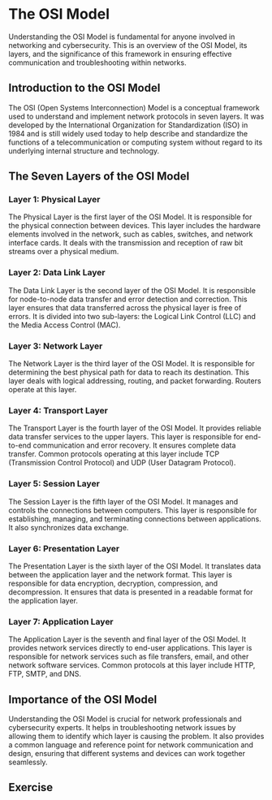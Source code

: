 # The OSI Model

Understanding the OSI Model is fundamental for anyone involved in networking and cybersecurity. This is an overview of the OSI Model, its layers, and the significance of this framework in ensuring effective communication and troubleshooting within networks.

## Introduction to the OSI Model

The OSI (Open Systems Interconnection) Model is a conceptual framework used to understand and implement network protocols in seven layers. It was developed by the International Organization for Standardization (ISO) in 1984 and is still widely used today to help describe and standardize the functions of a telecommunication or computing system without regard to its underlying internal structure and technology.

## The Seven Layers of the OSI Model

### Layer 1: Physical Layer

The Physical Layer is the first layer of the OSI Model. It is responsible for the physical connection between devices. This layer includes the hardware elements involved in the network, such as cables, switches, and network interface cards. It deals with the transmission and reception of raw bit streams over a physical medium.

### Layer 2: Data Link Layer

The Data Link Layer is the second layer of the OSI Model. It is responsible for node-to-node data transfer and error detection and correction. This layer ensures that data transferred across the physical layer is free of errors. It is divided into two sub-layers: the Logical Link Control (LLC) and the Media Access Control (MAC).

### Layer 3: Network Layer

The Network Layer is the third layer of the OSI Model. It is responsible for determining the best physical path for data to reach its destination. This layer deals with logical addressing, routing, and packet forwarding. Routers operate at this layer.

### Layer 4: Transport Layer

The Transport Layer is the fourth layer of the OSI Model. It provides reliable data transfer services to the upper layers. This layer is responsible for end-to-end communication and error recovery. It ensures complete data transfer. Common protocols operating at this layer include TCP (Transmission Control Protocol) and UDP (User Datagram Protocol).

### Layer 5: Session Layer

The Session Layer is the fifth layer of the OSI Model. It manages and controls the connections between computers. This layer is responsible for establishing, managing, and terminating connections between applications. It also synchronizes data exchange.

### Layer 6: Presentation Layer

The Presentation Layer is the sixth layer of the OSI Model. It translates data between the application layer and the network format. This layer is responsible for data encryption, decryption, compression, and decompression. It ensures that data is presented in a readable format for the application layer.

### Layer 7: Application Layer

The Application Layer is the seventh and final layer of the OSI Model. It provides network services directly to end-user applications. This layer is responsible for network services such as file transfers, email, and other network software services. Common protocols at this layer include HTTP, FTP, SMTP, and DNS.

## Importance of the OSI Model

Understanding the OSI Model is crucial for network professionals and cybersecurity experts. It helps in troubleshooting network issues by allowing them to identify which layer is causing the problem. It also provides a common language and reference point for network communication and design, ensuring that different systems and devices can work together seamlessly.

## Exercise
